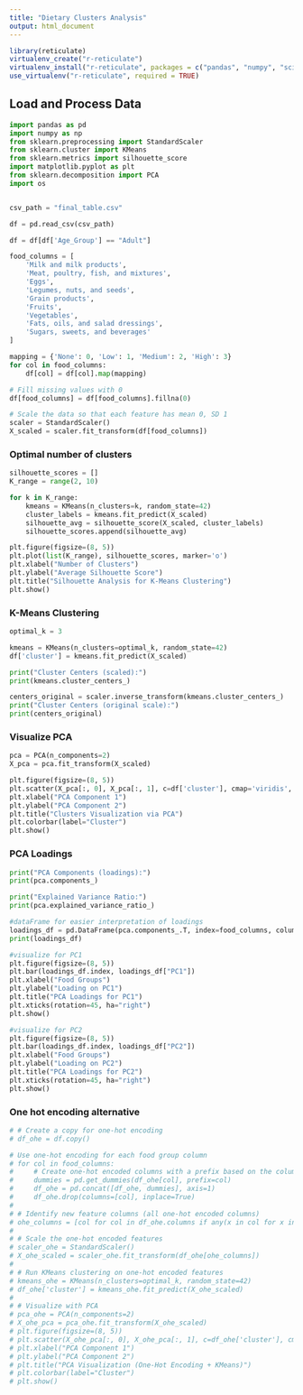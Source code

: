 ```yaml
---
title: "Dietary Clusters Analysis"
output: html_document
---
```


```r
library(reticulate)
virtualenv_create("r-reticulate")
virtualenv_install("r-reticulate", packages = c("pandas", "numpy", "scikit-learn", "matplotlib"))
use_virtualenv("r-reticulate", required = TRUE)
```

## Load and Process Data

```python

import pandas as pd
import numpy as np
from sklearn.preprocessing import StandardScaler
from sklearn.cluster import KMeans
from sklearn.metrics import silhouette_score
import matplotlib.pyplot as plt
from sklearn.decomposition import PCA
import os


csv_path = "final_table.csv"

df = pd.read_csv(csv_path)

df = df[df['Age_Group'] == "Adult"]

food_columns = [
    'Milk and milk products', 
    'Meat, poultry, fish, and mixtures', 
    'Eggs', 
    'Legumes, nuts, and seeds', 
    'Grain products', 
    'Fruits', 
    'Vegetables', 
    'Fats, oils, and salad dressings', 
    'Sugars, sweets, and beverages'
]

mapping = {'None': 0, 'Low': 1, 'Medium': 2, 'High': 3}
for col in food_columns:
    df[col] = df[col].map(mapping)

# Fill missing values with 0 
df[food_columns] = df[food_columns].fillna(0)

# Scale the data so that each feature has mean 0, SD 1
scaler = StandardScaler()
X_scaled = scaler.fit_transform(df[food_columns])
```

### Optimal number of clusters 
```python

silhouette_scores = []
K_range = range(2, 10)  

for k in K_range:
    kmeans = KMeans(n_clusters=k, random_state=42)
    cluster_labels = kmeans.fit_predict(X_scaled)
    silhouette_avg = silhouette_score(X_scaled, cluster_labels)
    silhouette_scores.append(silhouette_avg)

plt.figure(figsize=(8, 5))
plt.plot(list(K_range), silhouette_scores, marker='o')
plt.xlabel("Number of Clusters")
plt.ylabel("Average Silhouette Score")
plt.title("Silhouette Analysis for K-Means Clustering")
plt.show()
```

### K-Means Clustering
```python

optimal_k = 3

kmeans = KMeans(n_clusters=optimal_k, random_state=42)
df['cluster'] = kmeans.fit_predict(X_scaled)

print("Cluster Centers (scaled):")
print(kmeans.cluster_centers_)

centers_original = scaler.inverse_transform(kmeans.cluster_centers_)
print("Cluster Centers (original scale):")
print(centers_original)
```

### Visualize PCA
```python

pca = PCA(n_components=2)
X_pca = pca.fit_transform(X_scaled)

plt.figure(figsize=(8, 5))
plt.scatter(X_pca[:, 0], X_pca[:, 1], c=df['cluster'], cmap='viridis', alpha=0.6)
plt.xlabel("PCA Component 1")
plt.ylabel("PCA Component 2")
plt.title("Clusters Visualization via PCA")
plt.colorbar(label="Cluster")
plt.show()
```
### PCA Loadings
```python

print("PCA Components (loadings):")
print(pca.components_)

print("Explained Variance Ratio:")
print(pca.explained_variance_ratio_)

#dataFrame for easier interpretation of loadings
loadings_df = pd.DataFrame(pca.components_.T, index=food_columns, columns=["PC1", "PC2"])
print(loadings_df)

#visualize for PC1
plt.figure(figsize=(8, 5))
plt.bar(loadings_df.index, loadings_df["PC1"])
plt.xlabel("Food Groups")
plt.ylabel("Loading on PC1")
plt.title("PCA Loadings for PC1")
plt.xticks(rotation=45, ha="right")
plt.show()

#visualize for PC2
plt.figure(figsize=(8, 5))
plt.bar(loadings_df.index, loadings_df["PC2"])
plt.xlabel("Food Groups")
plt.ylabel("Loading on PC2")
plt.title("PCA Loadings for PC2")
plt.xticks(rotation=45, ha="right")
plt.show()
```

### One hot encoding alternative
```python
# # Create a copy for one-hot encoding
# df_ohe = df.copy()

# Use one-hot encoding for each food group column
# for col in food_columns:
#     # Create one-hot encoded columns with a prefix based on the column name
#     dummies = pd.get_dummies(df_ohe[col], prefix=col)
#     df_ohe = pd.concat([df_ohe, dummies], axis=1)
#     df_ohe.drop(columns=[col], inplace=True)
# 
# # Identify new feature columns (all one-hot encoded columns)
# ohe_columns = [col for col in df_ohe.columns if any(x in col for x in food_columns)]
# 
# # Scale the one-hot encoded features
# scaler_ohe = StandardScaler()
# X_ohe_scaled = scaler_ohe.fit_transform(df_ohe[ohe_columns])
# 
# # Run KMeans clustering on one-hot encoded features
# kmeans_ohe = KMeans(n_clusters=optimal_k, random_state=42)
# df_ohe['cluster'] = kmeans_ohe.fit_predict(X_ohe_scaled)
# 
# # Visualize with PCA
# pca_ohe = PCA(n_components=2)
# X_ohe_pca = pca_ohe.fit_transform(X_ohe_scaled)
# plt.figure(figsize=(8, 5))
# plt.scatter(X_ohe_pca[:, 0], X_ohe_pca[:, 1], c=df_ohe['cluster'], cmap='plasma', alpha=0.6)
# plt.xlabel("PCA Component 1")
# plt.ylabel("PCA Component 2")
# plt.title("PCA Visualization (One-Hot Encoding + KMeans)")
# plt.colorbar(label="Cluster")
# plt.show()
```







